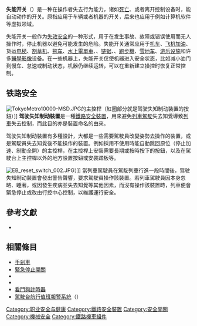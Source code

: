 {{Refimprove|time=2019-05-05T09:58:36+00:00}}
{{Missing information|铁路以外的领域}}
{{noteTA
|G1=Railway
|T=zh-tw:列車警醒設備;zh-cn:失能开关;
|1=zh-hans:失能开关;zh-hant:列車警醒設備;
|2=zh-hans:制动; zh-hant:制軔;
|3=zh-hans:驾驶失知制动裝置; zh-hant:列車警醒設備;
|4=zh-hans:制动; zh-hant:制軔;
}}

'''失能开关'''（{{lang-en|Dead man's switch}}）是一种在操作者失去行为能力，诸如[[死亡|死亡]]、{{le|失去意识|Unconsciousness}}或者离开控制设备时，能自动动作的开关。原指应用于车辆或者机器的开关，后来也应用于例如计算机软件等虚拟领域。

失能开关一般作为[[失效安全|失效安全]]的一种形式，用于在发生事故、故障或错误使用而无人操作时，停止机器以避免可能发生的危险。失能开关通常应用于[[鐵路機車|机车]]、[[航空燃油|飞机加油]]、货运[[电梯|电梯]]、[[割草机|割草机]]、[[拖车|拖车]]、[[水上電單車|水上電單車]]、{{le|舷外马达|Outboard motor}}、[[链锯|链锯]]、{{le|吹雪机|Snow blower}}、[[跑步機|跑步機]]、[[雪上摩托車|雪地车]]、[[機動遊戲|游乐设施]]和许多[[醫學影像|醫學影像]]设备。在一些机器上，失能开关仅使机器进入安全状态，比如减小油门到慢车、怠速或制动状态，机器仍继续运转，可以在重新建立操控时恢复正常控制。

== 铁路安全 ==
[[File:TokyoMetro10000-MSD.JPG|thumb]]的主控桿（紅圈部分就是驾驶失知制动裝置的按鈕）]]
'''驾驶失知制动裝置'''是一種[[鐵路安全裝置|鐵路安全裝置]]，用來避免[[列車駕駛|列車駕駛]]失去知覺導致[[鐵路列車|列車]]失去控制，而此目的亦是裝置命名的由來。

驾驶失知制动裝置有多種設計，大都是一些需要駕駛員改變姿勢去操作的裝置，或是駕駛員失去知覺後不能操作的裝置。例如採用不使用時能自動跳回原位（停止加速、制動全開）的主控桿，在主控桿上安裝需要長期或按時按下的按鈕，以及在駕駛台上主控桿以外的地方設置按鈕或安裝踏板等。

[[File:EB_reset_switch_002.JPG|thumb]]）]]
當列車駕駛員在駕駛列車行進一段時間後，驾驶失知制动裝置會發出警告聲響，要求駕駛員操作該裝置。若列車駕駛員因本身忽略、睡著，或因發生疾病並失去知覺等其他因素，而沒有操作該裝置時，列車便會緊急停止或改由行控中心控制，以維護運行安全。

== 參考文獻 ==
{{reflist}}
*{{cite news |url=http://www.nytimes.com/2010/04/29/nyregion/29motorman.html |title=Train Stopped Safely by "Dead-Man Feature" |last=Newman |first=Andy |coauthors= |date=2010-04-28 |work=The New York Times |accessdate=2010-04-28 |archive-date=2010-05-02 |archive-url=https://web.archive.org/web/20100502035412/http://www.nytimes.com/2010/04/29/nyregion/29motorman.html |dead-url=no }}

==相關條目==
<!--{{Portal|Trains}}-->
<!--*{{link-en||Emergency brake (train)|Emergency brake}}-->
*[[手剎車|手剎車]]
*[[緊急停止開關|緊急停止開關]]
*{{link-en|保安開關|Security switch}}
*{{link-en|列車保護系統|Train protection system}}
*[[看門狗計時器|看門狗計時器]]
*[[駕駛台航行值班報警系統|駕駛台航行值班報警系統]]（{{lang|en|BNWAS, Bridge navigational watch alarm system}}）

{{鐵路制動系統}}

[[Category:职业安全与健康|Category:职业安全与健康]]
[[Category:鐵路安全裝置|Category:鐵路安全裝置]]
[[Category:安全開關|Category:安全開關]]
[[Category:機械安全|Category:機械安全]]
[[Category:鐵路機車組件|Category:鐵路機車組件]]